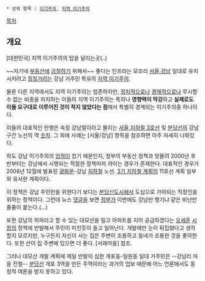  * 상위 항목 : [[이기주의]], [[지역 이기주의]]

[[목차]]

== 개요 ==

[대한민국] 지역 이기주의의 탑을 달리는곳(..)

~~자기네 [[부동산]]에 [[금]]칠하기 위해서~~ 좋다는 인프라는 모조리 [[서울/강남|서울 강남]] 일대로 유치시키려고 [[징징]]거리는 강남 거주민 특유의 [[지역 이기주의]].

물론 다른 지역에서도 지역 이기주의는 엄존하지만, [[정치]]적으로나 [[경제]]적으로나 무시할 수 없는 비중을 차지하는 이들의 지역 이기주의는 특히나 '''영향력이 막강'''하고 '''실제로도 이들 요구대로 이루어진 것이 적지 않았다는 점'''에서 특별히 경계되는 이기주의중 하나이다.

이들의 대표적인 만행은 속칭 강남철이라고 불리는 [[서울 지하철 3호선]] 및 [[분당선]]의 강남 구간 노선의 역 [[숫자]]. 그 외에 사례는 [서울/강남] 항목을 참조하면 아주 자세히 나와있다.

하도 강남 이기주의의 [[업적]]이 컸기 때문인지, 정부의 부동산 정책과 맞물려 2000년 후반부터는 강남에서 시행되는 적절한 정책마저 까이는 경우가 존재한다.  대표적인 경우가 2008년 12월에 발표된 [[광화문]]-강남 [[지하철]] 노선. [[3기 지하철 계획]]의 11호선 계획 일부와 유사한 계획이다.

이 정책은 강남 주민만을 위한다기 보다는 [[분당신도시]]에서 도심으로 가야되는 직장인을 위하는 정책이다. 그런데 뉴스 [[댓글]]을 보면 [[정부]]가 이번에도 강남만 챙기냐 같은 비난만 줄줄이 붙는다.(...)

또한 강남의 허파라고 할 수 있는 대모산을 밀고 아파트를 지어 공급하겠다는 [[오세훈]] [[시장]]의 정책에 반발해서 주민이 미친듯이 들고 일어난다. 개발에만 눈이 뒤집혔다고 생각할지 모르지만, 누구든지 자신이 사는 집은 주변이 조용하고 동네가 조용한 것을 좋아한다. 또한 산이 집 주변에 있으면 더 좋다. [서래마을] 참조.

그러나 대모산 개발 계획에 제일 반발이 심한 개포동-일원동 일대 거주민은 --강남리 마을 전철-- [[분당선]] 개포 3역을 만든 주역이라는 과거의 업보 때문에 어느 언론에서도 동정적 여론을 받지 못하고 있다.
